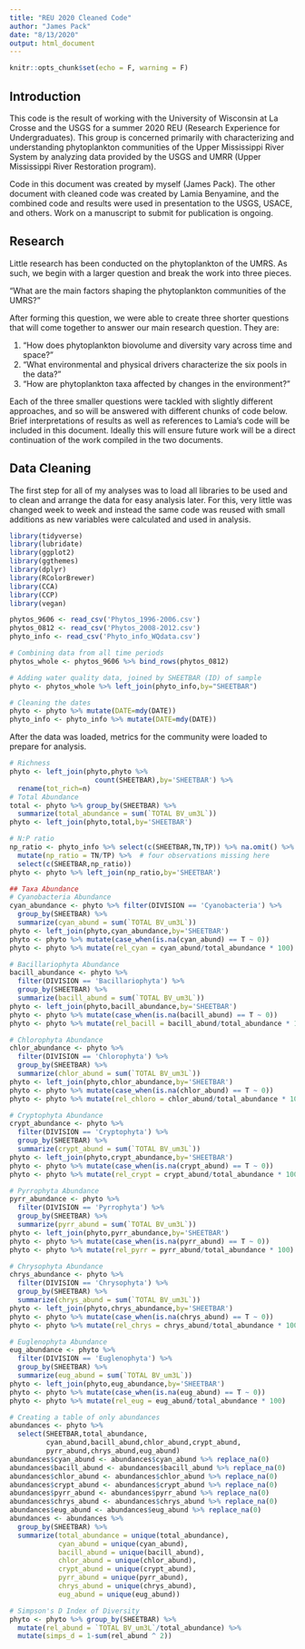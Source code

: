 ```yaml
---
title: "REU 2020 Cleaned Code"
author: "James Pack"
date: "8/13/2020"
output: html_document
---
```


```r
knitr::opts_chunk$set(echo = F, warning = F)
```

## Introduction

This code is the result of working with the University of Wisconsin at La Crosse and the USGS for a summer 2020 REU (Research Experience for Undergraduates). This group is concerned primarily with characterizing and understanding phytoplankton communities of the Upper Mississippi River System by analyzing data provided by the USGS and UMRR (Upper Mississippi River Restoration program). 

Code in this document was created by myself (James Pack). The other document with cleaned code was created by Lamia Benyamine, and the combined code and results were used in presentation to the USGS, USACE, and others. Work on a manuscript to submit for publication is ongoing.


## Research

Little research has been conducted on the phytoplankton of the UMRS. As such, we begin with a larger question and break the work into three pieces. 

"What are the main factors shaping the phytoplankton communities of the UMRS?"

After forming this question, we were able to create three shorter questions that will come together to answer our main research question. They are:

1. "How does phytoplankton biovolume and diversity vary across time and space?"
2. "What environmental and physical drivers characterize the six pools in the data?"
3. "How are phytoplankton taxa affected by changes in the environment?"

Each of the three smaller questions were tackled with slightly different approaches, and so will be answered with different chunks of code below. Brief interpretations of results as well as references to Lamia's code will be included in this document. Ideally this will ensure future work will be a direct continuation of the work compiled in the two documents. 


## Data Cleaning

The first step for all of my analyses was to load all libraries to be used and to clean and arrange the data for easy analysis later. For this, very little was changed week to week and instead the same code was reused with small additions as new variables were calculated and used in analysis. 

```r
library(tidyverse)
library(lubridate)
library(ggplot2)
library(ggthemes)
library(dplyr)
library(RColorBrewer)
library(CCA)
library(CCP)
library(vegan)
```

```r
phytos_9606 <- read_csv('Phytos_1996-2006.csv')
phytos_0812 <- read_csv('Phytos_2008-2012.csv')
phyto_info <- read_csv('Phyto_info_WQdata.csv')

# Combining data from all time periods
phytos_whole <- phytos_9606 %>% bind_rows(phytos_0812)

# Adding water quality data, joined by SHEETBAR (ID) of sample
phyto <- phytos_whole %>% left_join(phyto_info,by="SHEETBAR")

# Cleaning the dates
phyto <- phyto %>% mutate(DATE=mdy(DATE))
phyto_info <- phyto_info %>% mutate(DATE=mdy(DATE))
```

After the data was loaded, metrics for the community were loaded to prepare for analysis. 

```r
# Richness
phyto <- left_join(phyto,phyto %>%
                     count(SHEETBAR),by='SHEETBAR') %>% 
  rename(tot_rich=n)
# Total Abundance
total <- phyto %>% group_by(SHEETBAR) %>% 
  summarize(total_abundance = sum(`TOTAL BV_um3L`))
phyto <- left_join(phyto,total,by='SHEETBAR')

# N:P ratio
np_ratio <- phyto_info %>% select(c(SHEETBAR,TN,TP)) %>% na.omit() %>% 
  mutate(np_ratio = TN/TP) %>%  # four observations missing here
  select(c(SHEETBAR,np_ratio))
phyto <- phyto %>% left_join(np_ratio,by='SHEETBAR')

## Taxa Abundance
# Cyanobacteria Abundance
cyan_abundance <- phyto %>% filter(DIVISION == 'Cyanobacteria') %>% 
  group_by(SHEETBAR) %>% 
  summarize(cyan_abund = sum(`TOTAL BV_um3L`))
phyto <- left_join(phyto,cyan_abundance,by='SHEETBAR')
phyto <- phyto %>% mutate(case_when(is.na(cyan_abund) == T ~ 0))
phyto <- phyto %>% mutate(rel_cyan = cyan_abund/total_abundance * 100)

# Bacillariophyta Abundance
bacill_abundance <- phyto %>% 
  filter(DIVISION == 'Bacillariophyta') %>% 
  group_by(SHEETBAR) %>% 
  summarize(bacill_abund = sum(`TOTAL BV_um3L`))
phyto <- left_join(phyto,bacill_abundance,by='SHEETBAR')
phyto <- phyto %>% mutate(case_when(is.na(bacill_abund) == T ~ 0))
phyto <- phyto %>% mutate(rel_bacill = bacill_abund/total_abundance * 100)

# Chlorophyta Abundance
chlor_abundance <- phyto %>% 
  filter(DIVISION == 'Chlorophyta') %>% 
  group_by(SHEETBAR) %>% 
  summarize(chlor_abund = sum(`TOTAL BV_um3L`)) 
phyto <- left_join(phyto,chlor_abundance,by='SHEETBAR')
phyto <- phyto %>% mutate(case_when(is.na(chlor_abund) == T ~ 0))
phyto <- phyto %>% mutate(rel_chloro = chlor_abund/total_abundance * 100)

# Cryptophyta Abundance
crypt_abundance <- phyto %>% 
  filter(DIVISION == 'Cryptophyta') %>% 
  group_by(SHEETBAR) %>% 
  summarize(crypt_abund = sum(`TOTAL BV_um3L`))
phyto <- left_join(phyto,crypt_abundance,by='SHEETBAR')
phyto <- phyto %>% mutate(case_when(is.na(crypt_abund) == T ~ 0))
phyto <- phyto %>% mutate(rel_crypt = crypt_abund/total_abundance * 100)

# Pyrrophyta Abundance
pyrr_abundance <- phyto %>% 
  filter(DIVISION == 'Pyrrophyta') %>% 
  group_by(SHEETBAR) %>% 
  summarize(pyrr_abund = sum(`TOTAL BV_um3L`))
phyto <- left_join(phyto,pyrr_abundance,by='SHEETBAR')
phyto <- phyto %>% mutate(case_when(is.na(pyrr_abund) == T ~ 0))
phyto <- phyto %>% mutate(rel_pyrr = pyrr_abund/total_abundance * 100)

# Chrysophyta Abundance
chrys_abundance <- phyto %>% 
  filter(DIVISION == 'Chrysophyta') %>% 
  group_by(SHEETBAR) %>% 
  summarize(chrys_abund = sum(`TOTAL BV_um3L`))
phyto <- left_join(phyto,chrys_abundance,by='SHEETBAR')
phyto <- phyto %>% mutate(case_when(is.na(chrys_abund) == T ~ 0))
phyto <- phyto %>% mutate(rel_chrys = chrys_abund/total_abundance * 100)

# Euglenophyta Abundance
eug_abundance <- phyto %>% 
  filter(DIVISION == 'Euglenophyta') %>% 
  group_by(SHEETBAR) %>% 
  summarize(eug_abund = sum(`TOTAL BV_um3L`))
phyto <- left_join(phyto,eug_abundance,by='SHEETBAR')
phyto <- phyto %>% mutate(case_when(is.na(eug_abund) == T ~ 0))
phyto <- phyto %>% mutate(rel_eug = eug_abund/total_abundance * 100)

# Creating a table of only abundances
abundances <- phyto %>% 
  select(SHEETBAR,total_abundance,
         cyan_abund,bacill_abund,chlor_abund,crypt_abund,
         pyrr_abund,chrys_abund,eug_abund)
abundances$cyan_abund <- abundances$cyan_abund %>% replace_na(0)
abundances$bacill_abund <- abundances$bacill_abund %>% replace_na(0)
abundances$chlor_abund <- abundances$chlor_abund %>% replace_na(0)
abundances$crypt_abund <- abundances$crypt_abund %>% replace_na(0)
abundances$pyrr_abund <- abundances$pyrr_abund %>% replace_na(0)
abundances$chrys_abund <- abundances$chrys_abund %>% replace_na(0)
abundances$eug_abund <- abundances$eug_abund %>% replace_na(0)
abundances <- abundances %>% 
  group_by(SHEETBAR) %>% 
  summarize(total_abundance = unique(total_abundance),
            cyan_abund = unique(cyan_abund),
            bacill_abund = unique(bacill_abund),
            chlor_abund = unique(chlor_abund),
            crypt_abund = unique(crypt_abund),
            pyrr_abund = unique(pyrr_abund),
            chrys_abund = unique(chrys_abund),
            eug_abund = unique(eug_abund))

# Simpson's D Index of Diversity
phyto <- phyto %>% group_by(SHEETBAR) %>% 
  mutate(rel_abund = `TOTAL BV_um3L`/total_abundance) %>% 
  mutate(simps_d = 1-sum(rel_abund ^ 2))
```







